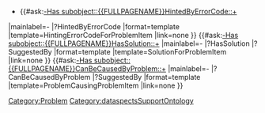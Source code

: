<includeonly>{{METADATA|Keywords={{{HasKeyword|}}}|HasEntityTitle={{{HasEntityTitle}}}|HasEntityBlurb={{{HasEntityBlurb|}}}|HasEntityType=Problem}}
* {{#ask:[[-Has subobject::{{FULLPAGENAME}}]][[HintedByErrorCode::+]]
|mainlabel=-
|?HintedByErrorCode
|format=template
|template=HintingErrorCodeForProblemItem
|link=none
}}
{{#ask:[[-Has subobject::{{FULLPAGENAME}}]][[HasSolution::+]]
|mainlabel=-
|?HasSolution
|?SuggestedBy
|format=template
|template=SolutionForProblemItem
|link=none
}}
{{#ask:[[-Has subobject::{{FULLPAGENAME}}]][[CanBeCausedByProblem::+]]
|mainlabel=-
|?CanBeCausedByProblem
|?SuggestedBy
|format=template
|template=ProblemCausingProblemItem
|link=none
}}
[[Category:Problem]]
</includeonly>
<noinclude>[[Category:dataspectsSupportOntology]]</noinclude>
